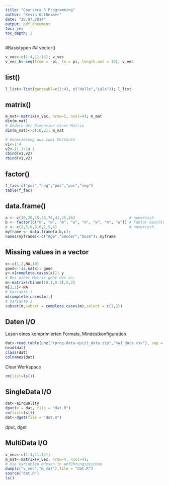 ```yaml
---
title: "Coursera R Programming"
author: "Kevin Ostheimer"
date: "26.07.2014"
output: pdf_document
toc: yes
toc_depth: 2
---
```

#Basistypen
## vector()
```r
v_vec<-c(1:4,11:14); v_vec
v_vec_b<-seq(from = -pi, to = pi, length.out = 10); v_vec
```

## list()
```r
l_list<-list(ganzzahl=c(1:4), c("Hallo","Lala")); l_list
```

## matrix()
```r
m_mat<-matrix(v_vec, nrow=5, ncol=4); m_mat
dim(m_mat)
# Ändern der Dimension einer Matrix
dim(m_mat)<-c(10,2); m_mat

# Generierung aus zwei Vectoren
v1<-1:4
v2<-11.1:14.1
cbind(v1,v2)
rbind(v1,v2)
```

## factor()
```r
f_fac<-c("pos","neg","pos","pos","neg")
table(f_fac)
```

## data.frame()
```r
a <- c(10,20,15,43,76,41,25,46)                        # numerisch
b <- factor(c("m", "w", "m", "w", "m", "w", "m", "w")) # Faktor Geschlecht: m=männlich, w=weiblich
c <- c(2,5,8,3,6,1,5,6)                                # numerisch
myframe <- data.frame(a,b,c); 
names(myframe)<-c("Age","Gender","Dose"); myframe
```


## Missing values in a vector
```r
x<-c(1,2,NA,10)
good<-!is.na(x); good
y<-x[complete.cases(x)]; y
# Bei einer Matrix geht das so:
m<-matrix(rbinom(10,1,0.2),5,2)
m[3,1]<-NA
# Variante 1
m[complete.cases(m),]
# Variante 2
subset(m,subset = complete.cases(m),select = c(1,2))
```

## Daten I/O
Lesen eines komprimierten Formats, Mindestkonfiguration
```r
dat<-read.table(unz("rprog-data-quiz1_data.zip","hw1_data.csv"), sep = ",",header = TRUE,quote = "\"")
head(dat)
class(dat)
colnames(dat)
```

Clear Workspace
```r
rm(list=ls())
```

## SingleData I/O
```r
dat<-airquality
dput(x = dat, file = "dat.R")
rm(list=ls())
dat<-dget(file = "dat.R")
```
dput, dget

## MultiData I/O
```r
v_vec<-c(1:4,11:14);
m_mat<-matrix(v_vec, nrow=4, ncol=4);
# Die Variablen müssen in Anführungszeichen
dump(c("v_vec","m_mat"),file = "dat.R")
source("dat.R")
ls()
```